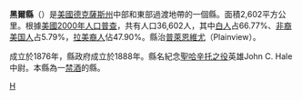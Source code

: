 {{Otheruses|黑尔县|subject=美國德克薩斯州的一個縣|other=同名的縣}}
<!--[[File:Map_of_Texas_highlighting_Hale_County.svg|right]]-->
{{Infobox U.S. County|
 county  = 黑尔县|
 state = 德克薩斯州 |
 en county  = Hale County|
 en state = Texas |
 seal = |
 map = Map of Texas highlighting Hale County.svg|
 map size = 250|
 founded = 1876|
 seat = [[Plainview,_Texas|Plainview]] | 
 area = 2,602 [[square_kilometre|km²]] (1,005 [[square_mile|mi²]]) |
 area land = 2,602 km² (1,005 mi²) |
 area water = <1 km² (<1 mi²) |
 area percentage = 0.01% |
 census yr = 2000|
 pop = 36,602|
 density = 14|
 web = www.co.hale.tx.us|
|}}
'''黑爾縣'''（{{lang-en|Hale County}}）是[[美國|美國]][[德克薩斯州|德克薩斯州]]中部和東部過渡地帶的一個縣。面積2,602平方公里。根據[[美國2000年人口普查|美國2000年人口普查]]，共有人口36,602人，其中[[白人|白人]]占66.77%、[[非裔美国人|非裔美国人]]占5.79%，[[拉美裔人|拉美裔人]]佔47.90%。縣治[[普萊恩維尤_(德克薩斯州)|普萊恩維尤]]（Plainview）。

成立於1876年，縣政府成立於1888年。縣名紀念[[聖哈辛托之役|聖哈辛托之役]]英雄John C. Hale中尉。本縣為一[[禁酒|禁酒]]的縣。
{{texas-stub}}

[[Category:得克萨斯州行政区划|H]]
{{Texas}}